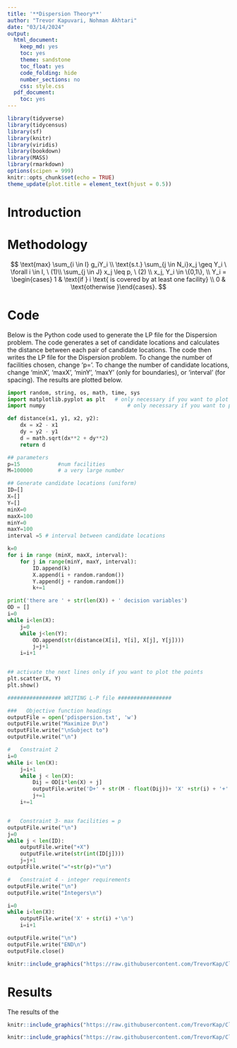 ```yaml
---
title: '**Dispersion Theory**'
author: "Trevor Kapuvari, Nohman Akhtari"
date: "03/14/2024"
output:
  html_document:
    keep_md: yes
    toc: yes
    theme: sandstone
    toc_float: yes
    code_folding: hide
    number_sections: no
    css: style.css
  pdf_document:
    toc: yes
---
```

```r
library(tidyverse)
library(tidycensus)
library(sf)
library(knitr)
library(viridis)
library(bookdown)
library(MASS)
library(rmarkdown)
options(scipen = 999)
knitr::opts_chunk$set(echo = TRUE)
theme_update(plot.title = element_text(hjust = 0.5))
```

# Introduction




# Methodology



$$
\text{max} \sum_{i \in I} g_iY_i \\
\text{s.t.} \sum_{j \in N_i}x_j \geq Y_i \ \forall i \in I, \ (1)\\
\sum_{j \in J} x_j \leq p, \ (2) \\
x_j, Y_i \in \{0,1\}, \\
Y_i = \begin{cases} 1 & \text{if } i \text{ is covered by at least one facility} \\
                    0 & \text{otherwise }\end{cases}.
$$




# Code

Below is the Python code used to generate the LP file for the Dispersion problem. The code generates a set of candidate locations and calculates the distance between each pair of candidate locations. The code then writes the LP file for the Dispersion problem. To change the number of facilities chosen, change 'p='. To change the number of candidate locations, change 'minX', 'maxX', 'minY', 'maxY' (only for boundaries), or 'interval' (for spacing). The results are plotted below.  


```Python
import random, string, os, math, time, sys
import matplotlib.pyplot as plt   # only necessary if you want to plot
import numpy                          # only necessary if you want to plot

def distance(x1, y1, x2, y2):
    dx = x2 - x1
    dy = y2 - y1
    d = math.sqrt(dx**2 + dy**2)
    return d

## parameters
p=15            #num facilities
M=100000        # a very large number

## Generate candidate locations (uniform)
ID=[]
X=[]
Y=[]
minX=0
maxX=100
minY=0
maxY=100 
interval =5 # interval between candidate locations

k=0
for i in range (minX, maxX, interval):
    for j in range(minY, maxY, interval):
        ID.append(k)
        X.append(i + random.random())
        Y.append(j + random.random())
        k+=1

print('there are ' + str(len(X)) + ' decision variables')
OD = []
i=0
while i<len(X):
    j=0
    while j<len(Y):
        OD.append(str(distance(X[i], Y[i], X[j], Y[j])))
        j=j+1
    i=i+1


## activate the next lines only if you want to plot the points
plt.scatter(X, Y)
plt.show()

################# WRITING L-P file ################# 

###   Objective function headings
outputFile = open('pdispersion.txt', 'w')
outputFile.write("Maximize D\n")
outputFile.write("\nSubject to")
outputFile.write("\n")

#   Constraint 2 
i=0
while i< len(X):
    j=i+1
    while j < len(X):
        Dij = OD[i*len(X) + j]
        outputFile.write('D+' + str(M - float(Dij))+ 'X' +str(i) + '+' + str(M- float(Dij)) + 'X' +str(j) +'<= ' +str((2*M) - float(Dij)) + '\n') 
        j+=1
    i+=1


#   Constraint 3- max facilities = p
outputFile.write("\n")
j=0
while j < len(ID):
    outputFile.write("+X")
    outputFile.write(str(int(ID[j])))
    j=j+1
outputFile.write("="+str(p)+"\n")

#   Constraint 4 - integer requirements
outputFile.write("\n") 
outputFile.write("Integers\n")

i=0
while i<len(X):
    outputFile.write('X' + str(i) +'\n')
    i=i+1

outputFile.write("\n")
outputFile.write("END\n")
outputFile.close()
```

```r
knitr::include_graphics("https://raw.githubusercontent.com/TrevorKap/Classes_MUSA/998862e2b8c02a1738a5787e077c54fa56018b97/SpatialOptimization/PydispersionResult.png")

```

# Results

The results of the 

```r
knitr::include_graphics("https://raw.githubusercontent.com/TrevorKap/Classes_MUSA/main/SpatialOptimization/images/FacilityCountP4.png")

```


```r
knitr::include_graphics("https://raw.githubusercontent.com/TrevorKap/Classes_MUSA/main/SpatialOptimization/images/FacilityCountvOV4.png")

```

